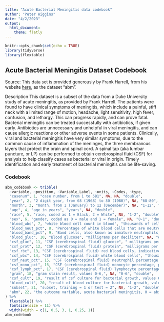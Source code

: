 ```yaml
---
title: "Acute Bacterial Meningitis data codebook"
author: "Peter Higgins"
date: "4/2/2023"
output: 
  html_document:
    theme: flatly
---
```


```r
knitr::opts_chunk$set(echo = TRUE)
library(tidyverse)
library(flextable)
```


## Acute Bacterial Meningitis Dataset Codebook

Source: This data set is provided generously by Frank Harrell, from his website [here](https://hbiostat.org/data/), as the dataset "abm".
 
Description
This dataset is a subset of the data from a Duke University study of acute meningitis, as provided by Frank Harrell. The patients were found to have clinical symptoms of meningitis, which include a painful, stiff neck with a limited range of motion, headache, light sensitivity, high fever, confusion, and lethargy. This can progress rapidly, and can prove fatal. Bacterial meningitis can be treated successfully with antibiotics, if given early. Antibiotics are unnecessary and unhelpful in viral meningitis, and can cause allergic reactions or other adverse events in some patients. Clinically, viral and bacterial meningitis have very similar symptoms, due to the common cause of inflammation of the meninges, the three membranous layers that protect the brain and spinal cord. A spinal tap (aka lumbar puncture, or LP) can be performed to obtain cerebrospinal fluid (CSF) for analysis to help classify cases as bacterial or viral in origin.
Timely identification and early treatment of bacterial meningitis can be life-saving.
  
### Codebook

```r
abm_codebook <- tribble(
  ~variable, ~position, ~Variable_Label, ~units, ~Codes, ~type,
  "casenum", 1, "case number, from 1 to 581", NA, NA, "double",
  "year", 2, "2 digit year, from 68 (1968) to 80 (1980)", NA, "68-80", "double",
  "month", 3, "month, from 1 (January) to 12 (December)", NA, "1-12", "double",
  "age", 4, "age in years", "years", NA, "double",
  "race", 5, "race, coded as 1 = Black, 2 = White", NA, "1-2", "double",
  "sex", 6, "gender, coded as 0 = male and 1 = female", NA, "0-1", "double",
  "blood_wbc", 7, "white blood cell count in blood", "thousands of cells per cubic millimeter", NA, "double",
  "blood_neut_pct", 8, "Percentage of white blood cells that are neutrophils, considered indicative of acute bacterial infection, in blood", "percentage", NA, "double",
  "blood_band_pct", 9, "Band cells, also known as immature neutrophils, considered indicative of acute bacterial infection, in blood, in percent of the total white blood cells", "percentage", NA, "double",
  "blood_gluc", 10, "Blood glucose", "milligrams per deciliter", NA, "double",
  "csf_gluc", 11, "CSF (cerebrospinal fluid) glucose", " milligrams per deciliter", NA, "double",
  "csf_prot", 12, "CSF (cerebrospinal fluid) protein", "milligrams per deciliter", NA, "double",
  "csf_rbc", 13, "CSF (cerebrospinal fluid) red blood cells, indicative of contamination with blood (a traumatic spinal tap), which can throw off other csf variables when high", "thousands of cells per cubic millimeter", NA, "double",
  "csf_wbc", 14, "CSF (cerebrospinal fluid) white blood cells", "thousands of cells per cubic millimeter", NA, "double",
  "csf_neut_pct", 15, "CSF (cerebrospinal fluid) neutrophil percentage, percent of total white blood cells in CSF", "percentage", NA, "double",
  "csf_mono_pct", 16, "CSF (cerebrospinal fluid) monocyte percentage, percent of total white blood cells in CSF", "percentage", NA, "double",
  "csf_lymph_pct", 17, "CSF (cerebrospinal fluid) lymphocyte percentage, percent of total white blood cells in CSF", "percentage", NA, "double",
  "gram", 18, "gram stain result, values 0-6,", NA, "0-6", "double",
  "csf_cult", 19, "result of csf culture for bacterial growth, values 0-6", NA, "0-6", "double",
  "blood_cult", 20, "result of blood culture for bacterial growth, values 0-6", NA, "0-6", "double",
  "subset", 21, "subset, training = 1 or test = 2", NA, "1-2", "double",
  "abm", 22, "the outcome variable, acute bacterial meningitis, 0 = absent or 1 = present,", NA, "0-1", "double",
) %>% 
  flextable() %>% 
  fontsize(size = 11) %>% 
  width(width = c(1, 0.5, 3, 1, 0.25, 1))
abm_codebook
```
